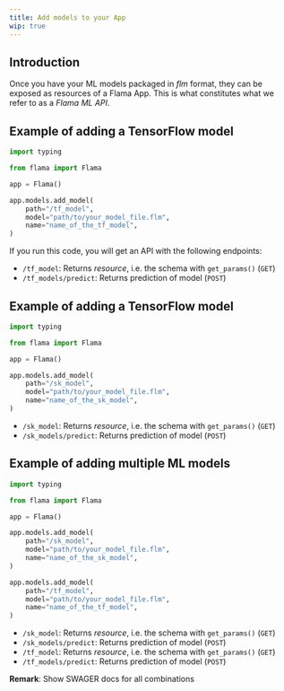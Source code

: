 ```yaml
---
title: Add models to your App
wip: true
---
```


## Introduction

Once you have your ML models packaged in _flm_ format, they can be exposed as resources
of a Flama App. This is what constitutes what we refer to as a _Flama ML API_.

## Example of adding a TensorFlow model

```python
import typing

from flama import Flama

app = Flama()

app.models.add_model(
    path="/tf_model",
    model="path/to/your_model_file.flm",
    name="name_of_the_tf_model",
)
```

If you run this code, you will get an API with the following endpoints:

- `/tf_model`: Returns _resource_, i.e. the schema with `get_params()` (`GET`)
- `/tf_models/predict`: Returns prediction of model (`POST`)

## Example of adding a TensorFlow model

```python
import typing

from flama import Flama

app = Flama()

app.models.add_model(
    path="/sk_model",
    model="path/to/your_model_file.flm",
    name="name_of_the_sk_model",
)
```

- `/sk_model`: Returns _resource_, i.e. the schema with `get_params()` (`GET`)
- `/sk_models/predict`: Returns prediction of model (`POST`)

## Example of adding multiple ML models

```python
import typing

from flama import Flama

app = Flama()

app.models.add_model(
    path="/sk_model",
    model="path/to/your_model_file.flm",
    name="name_of_the_sk_model",
)

app.models.add_model(
    path="/tf_model",
    model="path/to/your_model_file.flm",
    name="name_of_the_tf_model",
)
```

- `/sk_model`: Returns _resource_, i.e. the schema with `get_params()` (`GET`)
- `/sk_models/predict`: Returns prediction of model (`POST`)
- `/tf_model`: Returns _resource_, i.e. the schema with `get_params()` (`GET`)
- `/tf_models/predict`: Returns prediction of model (`POST`)

**Remark**: Show SWAGER docs for all combinations
